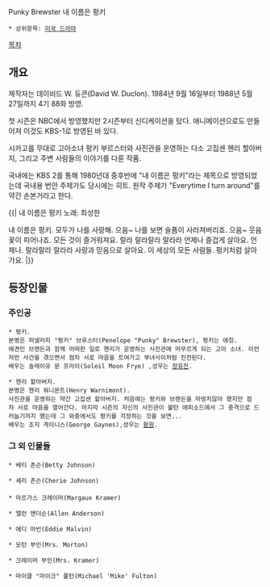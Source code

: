 Punky Brewster
내 이름은 펑키

 * 상위항목: [[미국 드라마]]

[[목차]]
== 개요 ==
제작자는 데이비드 W. 듀콘(David W. Duclon). 1984년 9월 16일부터 1988년 5월 27일까지 4기 88화 방영.

첫 시즌은 NBC에서 방영했지만 2시즌부터 신디케이션을 탔다. 애니메이션으로도 만들어져 이것도 KBS-1로 방영된 바 있다.

시카고를 무대로 고아소녀 펑키 부르스터와 사진관을 운영하는 다소 고집센 헨리 할아버지, 그리고 주변 사람들의 이야기를 다룬 작품.

국내에는 KBS 2를 통해 1980년대 중후반에 "내 이름은 펑키"라는 제목으로 방영되었는데 국내용 번안 주제가도 당시에는 히트. 원작 주제가 "Everytime I turn around"를 약간 손본거라고 한다.

{{| 내 이름은 펑키
노래: 최성한

내 이름은 펑키. 모두가 나를 사랑해. 으음~ 
나를 보면 슬픔이 사라져버리죠. 으음~ 
웃음꽃이 피어나죠. 
모든 것이 즐거워져요. 랄라 랄라랄라 랄라라 
언제나 즐겁게 살아요. 언제나. 랄라랄라 랄라라 
사랑과 믿음으로 살아요.
이 세상의 모든 사람들. 펑키처럼 살아가요. |}}

== 등장인물 ==
=== 주인공 ===
 * 펑키.
 본명은 퍼넬러피 "펑키" 브루스터(Penelope "Punky" Brewster), 펑키는 애칭.
 애견인 브랜든과 함께 어떠한 일로 헨리가 운영하는 사진관에 머무르게 되는 고아 소녀. 이런저런 사건을 겪으면서 점차 서로 마음을 트여가고 부녀사이처럼 진전된다.
 배우는 솔레이유 문 프라이(Soleil Moon Frye) ,성우는 [[장유진]].

 * 헨리 할아버지.
 본명은 헨리 워니몬트(Henry Warnimont).
 사진관을 운영하는 약간 고집센 할아버지. 처음에는 펑키와 브랜든을 마땅치않아 했지만 점차 서로 마음을 열어간다. 마지막 시즌의 자신의 사진관이 불탄 에피소드에서 그 충격으로 드러눕기까지 했는데 그 와중에서도 펑키를 걱정하는 것을 보면...
 배우는 조지 게이니스(George Gaynes),성우는 [[황원]].

=== 그 외 인물들 ===
 * 베티 존슨(Betty Johnson)

 * 셰리 존슨(Cherie Johnson)
 
 * 마르가스 크레이머(Margaux Kramer)

 * 앨런 앤더슨(Allen Anderson)

 * 에디 마빈(Eddie Malvin)

 * 모턴 부인(Mrs. Morton)

 * 크레이머 부인(Mrs. Kramer)

 * 마이클 "마이크" 풀턴(Michael 'Mike' Fulton) 
